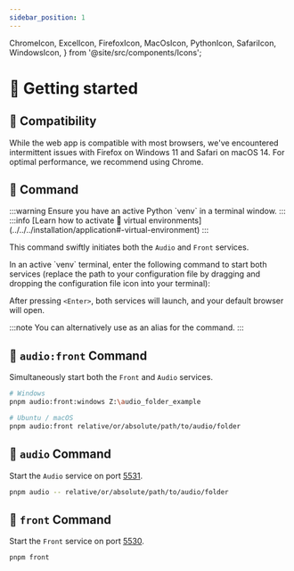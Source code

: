 ```yaml
---
sidebar_position: 1
---
```



  ChromeIcon,
  ExcelIcon,
  FirefoxIcon,
  MacOsIcon,
  PythonIcon,
  SafariIcon,
  WindowsIcon,
} from '@site/src/components/Icons';

# 🏃 Getting started

## 🔗 Compatibility

<Fragment>
  While the web app is compatible with most browsers, we've encountered
  intermittent issues with <FirefoxIcon /> Firefox on <WindowsIcon /> Windows 11
  and <SafariIcon /> Safari on <MacOsIcon /> macOS 14. For optimal performance,
  we recommend using <ChromeIcon /> Chrome.
</Fragment>

<h2>
  🔧 <VisCommandInline /> Command
</h2>

<Fragment>
  :::warning
  Ensure you have an active <PythonIcon /> Python `venv` in a terminal window.
  :::

</Fragment>

<Fragment>
  :::info
  [Learn how to activate 🔮 virtual
  environments](../../../installation/application#-virtual-environment)
  :::

</Fragment>

This command swiftly initiates both the `Audio` and `Front` services.

<Fragment>
  In an active `venv` terminal, enter the following command to start both
  services (replace the path to your configuration file by dragging and dropping
  the <ExcelIcon /> configuration file icon into your terminal):
</Fragment>

<VisCommandBlock />

After pressing `<Enter>`, both services will launch, and your default browser
will open.

<Fragment>
  :::note
  You can alternatively use <VizCommandInline /> as an alias
  for the <VisCommandInline /> command.
  :::

</Fragment>

## 🔧 `audio:front` Command

Simultaneously start both the `Front` and `Audio` services.

```bash
# Windows
pnpm audio:front:windows Z:\audio_folder_example

# Ubuntu / macOS
pnpm audio:front relative/or/absolute/path/to/audio/folder
```

## 🔧 `audio` Command

Start the `Audio` service on port [5531](http://localhost:5531).

```bash
pnpm audio -- relative/or/absolute/path/to/audio/folder
```

## 🔧 `front` Command

Start the `Front` service on port [5530](http://localhost:5530).

```bash
pnpm front
```

